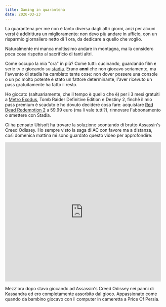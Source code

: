 ```yaml
---
title: Gaming in quarantena
date: 2020-03-23
---
```


La quarantena per me non è tanto diversa dagli altri giorni, anzi per alcuni versi è addirittura un miglioramento: non devo più andare in ufficio,
con un risparmio giornaliero netto di 1 ora, da dedicare a quello che voglio.

Naturalmente mi manca moltissimo andare in montagna, ma la considero poca cosa rispetto al sacrificio di tanti altri.

Come occupo la mia "ora" in più? Come tutti: cucinando, guardando film e serie tv e giocando su [stadia](https://www.stadia.com).
Erano **anni** che non giocavo seriamente, ma l'avvento di stadia ha cambiato tante cose: non dover possere una console o un pc molto potente è stato
un fattore determinante, l'aver ricevuto un pass gratuitamente ha fatto il resto.

Ho giocato (saltuariamente, che il tempo è quello che è) per i 3 mesi gratuiti a [Metro Exodus](https://www.metrothegame.com/it/), Tomb Raider Definitive Edition e Destiny 2,
finchè il mio pass premium è scaduto e ho dovuto decidere cosa fare:
acquistare [Red Dead Redemption 2](https://www.rockstargames.com/reddeadredemption2/restricted-content/agegate/form?redirect=https%3A%2F%2Fwww.rockstargames.com%2Freddeadredemption2%2F&options=&locale=en_us) a 59.99 euro (ma li vale tutti?), rinnovare l'abbonamento o smettere con Stadia.

Ci ha pensato Ubisoft ha trovare la soluzione scontando di brutto Assassin's Creed Odissey. Ho sempre visto la saga di AC con favore ma a distanza,
così domenica mattina mi sono guardato questo video per approfondire:

<iframe
  width="100%"
  height="450"
  src="https://www.youtube.com/embed/S0k2oSu-nSo"
  frameborder="0"
  allow="accelerometer; autoplay; encrypted-media; gyroscope; picture-in-picture"
  allowfullscreen
></iframe>

Mezz'ora dopo stavo giocando ad Assassin's Creed Odissey nei panni di Kassandra ed ero completamente assorbito dal gioco.
Appassionato come quando da bambino giocavo con il computer in cameretta a Price Of Persia.
